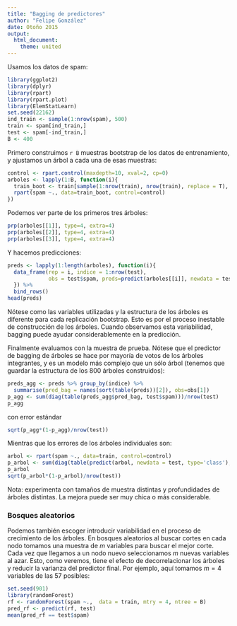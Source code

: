 ```yaml
---
title: "Bagging de predictores"
author: "Felipe González"
date: Otoño 2015
output: 
  html_document: 
    theme: united
---
```


Usamos los datos de spam:

```r
library(ggplot2)
library(dplyr)
library(rpart)
library(rpart.plot)
library(ElemStatLearn)
set.seed(22162)
ind_train <- sample(1:nrow(spam), 500)
train <- spam[ind_train,]
test <- spam[-ind_train,]
B <- 400
```

Primero construimos `r B` muestras bootstrap de los datos de entrenamiento,
y ajustamos un árbol a cada una de esas muestras:

```r
control <- rpart.control(maxdepth=10, xval=2, cp=0)
arboles <- lapply(1:B, function(i){
  train_boot <- train[sample(1:nrow(train), nrow(train), replace = T), ]
  rpart(spam ~., data=train_boot, control=control)
})

```

Podemos ver parte de los primeros tres árboles:
```r
prp(arboles[[1]], type=4, extra=4)
prp(arboles[[2]], type=4, extra=4)
prp(arboles[[3]], type=4, extra=4)

```

Y hacemos predicciones:

```r
preds <- lapply(1:length(arboles), function(i){ 
  data_frame(rep = i, indice = 1:nrow(test),
             obs = test$spam, preds=predict(arboles[[i]], newdata = test, type='class'))
  }) %>%
  bind_rows()
head(preds)
```

Nótese como las variables utilizadas y la estructura de los árboles es
diferente para cada replicación bootstrap. Esto es por el proceso inestable de
construcción de los árboles. Cuando observamos esta variabilidad, bagging
puede ayudar considerablemente en la predicción.

Finalmente evaluamos con la muestra de prueba. Nótese que
el predictor de bagging de árboles se hace por mayoría de votos
de los árboles integrantes, y es un modelo más complejo que un sólo árbol (tenemos
que guardar la estructura de los 800 árboles construidos):

```r
preds_agg <- preds %>% group_by(indice) %>%
  summarise(pred_bag = names(sort(table(preds))[2]), obs=obs[1])
p_agg <- sum(diag(table(preds_agg$pred_bag, test$spam)))/nrow(test)
p_agg
```
con error estándar
```r
sqrt(p_agg*(1-p_agg)/nrow(test))
```


Mientras que los errores de los árboles individuales son:
```r
arbol <- rpart(spam ~., data=train, control=control)
p_arbol <- sum(diag(table(predict(arbol, newdata = test, type='class'), test$spam)))/nrow(test)
p_arbol
sqrt(p_arbol*(1-p_arbol)/nrow(test))
```

Nota: experimenta con tamaños de muestra distintas y profundidades de árboles distintas. La mejora puede ser muy chica o más considerable.

### Bosques aleatorios

Podemos también escoger introducir variabilidad en el proceso de crecimiento de los árboles. En bosques aleatorios al buscar cortes en cada nodo tomamos una muestra de $m$ variables para buscar el mejor corte. Cada vez que llegamos a un nodo nuevo seleccionamos $m$ nuevas variables al azar. Esto, como veremos, tiene el efecto de decorrelacionar los árboles y reducir la varianza del predictor final.
Por ejemplo, aquí tomamos $m=4$ variables de las
57 posibles:

```r
set.seed(901)
library(randomForest)
rf <- randomForest(spam ~.,  data = train, mtry = 4, ntree = B)
pred_rf <- predict(rf, test)
mean(pred_rf == test$spam)
```
